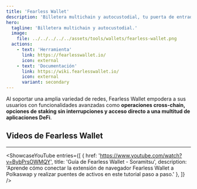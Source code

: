 ```yaml
---
title: 'Fearless Wallet'
description: 'Billetera multichain y autocustodial, tu puerta de entrada a aplicaciones Web3 en Polkadot.'
hero:
  tagline: 'Billetera multichain y autocustodial.'
  image: 
    file: ../../../../../assets/tools/wallets/fearless-wallet.png
  actions:
    - text: 'Herramienta'
      link: https://fearlesswallet.io/
      icon: external
    - text: 'Documentación'
      link: https://wiki.fearlesswallet.io/
      icon: external
      variant: secondary
---
```



Al soportar una amplia variedad de redes, Fearless Wallet empodera a sus usuarios con funcionalidades avanzadas como **operaciones cross-chain, opciones de staking sin interrupciones y acceso directo a una multitud de aplicaciones DeFi**.

## Videos de Fearless Wallet
------------
<ShowcaseYouTube
  entries={[
    {
      href: 'https://www.youtube.com/watch?v=BybPrsOWMQY',
      title: 'Guía de Fearless Wallet - Soramitsu',
      description: 'Aprende cómo conectar la extensión de navegador Fearless Wallet a Polkaswap y realizar puentes de activos en este tutorial paso a paso.'
    },
  ]} />
